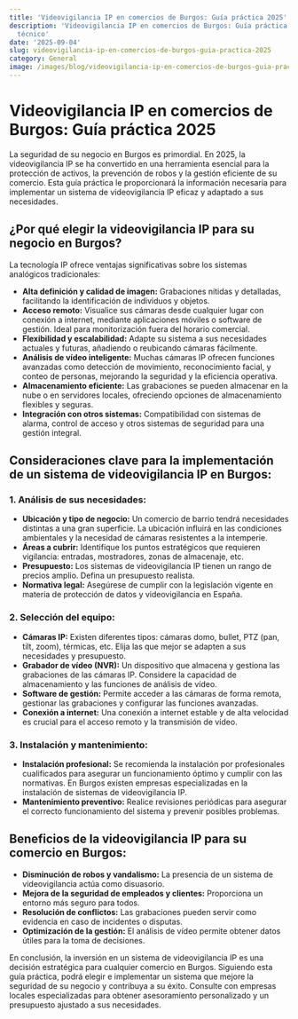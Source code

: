 ```yaml
---
title: 'Videovigilancia IP en comercios de Burgos: Guía práctica 2025'
description: 'Videovigilancia IP en comercios de Burgos: Guía práctica 2025 — artículo
  técnico'
date: '2025-09-04'
slug: videovigilancia-ip-en-comercios-de-burgos-guia-practica-2025
category: General
image: /images/blog/videovigilancia-ip-en-comercios-de-burgos-guia-practica-2025/videovigilancia-ip-en-comercios-de-burgos-guia-practica-2025-hero-001.webp
---
```


# Videovigilancia IP en comercios de Burgos: Guía práctica 2025

La seguridad de su negocio en Burgos es primordial.  En 2025, la videovigilancia IP se ha convertido en una herramienta esencial para la protección de activos, la prevención de robos y la gestión eficiente de su comercio. Esta guía práctica le proporcionará la información necesaria para implementar un sistema de videovigilancia IP eficaz y adaptado a sus necesidades.

## ¿Por qué elegir la videovigilancia IP para su negocio en Burgos?

La tecnología IP ofrece ventajas significativas sobre los sistemas analógicos tradicionales:

* **Alta definición y calidad de imagen:** Grabaciones nítidas y detalladas, facilitando la identificación de individuos y objetos.
* **Acceso remoto:**  Visualice sus cámaras desde cualquier lugar con conexión a internet, mediante aplicaciones móviles o software de gestión.  Ideal para monitorización fuera del horario comercial.
* **Flexibilidad y escalabilidad:**  Adapte su sistema a sus necesidades actuales y futuras, añadiendo o reubicando cámaras fácilmente.
* **Análisis de vídeo inteligente:**  Muchas cámaras IP ofrecen funciones avanzadas como detección de movimiento, reconocimiento facial, y conteo de personas, mejorando la seguridad y la eficiencia operativa.
* **Almacenamiento eficiente:**  Las grabaciones se pueden almacenar en la nube o en servidores locales, ofreciendo opciones de almacenamiento flexibles y seguras.
* **Integración con otros sistemas:**  Compatibilidad con sistemas de alarma, control de acceso y otros sistemas de seguridad para una gestión integral.


##  Consideraciones clave para la implementación de un sistema de videovigilancia IP en Burgos:

### 1.  Análisis de sus necesidades:

* **Ubicación y tipo de negocio:**  Un comercio de barrio tendrá necesidades distintas a una gran superficie.  La ubicación influirá en las condiciones ambientales y la necesidad de cámaras resistentes a la intemperie.
* **Áreas a cubrir:**  Identifique los puntos estratégicos que requieren vigilancia: entradas, mostradores, zonas de almacenaje, etc.
* **Presupuesto:**  Los sistemas de videovigilancia IP tienen un rango de precios amplio.  Defina un presupuesto realista.
* **Normativa legal:**  Asegúrese de cumplir con la legislación vigente en materia de protección de datos y videovigilancia en España.

### 2.  Selección del equipo:

* **Cámaras IP:**  Existen diferentes tipos:  cámaras domo, bullet, PTZ (pan, tilt, zoom), térmicas, etc.  Elija las que mejor se adapten a sus necesidades y presupuesto.
* **Grabador de vídeo (NVR):**  Un dispositivo que almacena y gestiona las grabaciones de las cámaras IP.  Considere la capacidad de almacenamiento y las funciones de análisis de vídeo.
* **Software de gestión:**  Permite acceder a las cámaras de forma remota, gestionar las grabaciones y configurar las funciones avanzadas.
* **Conexión a internet:**  Una conexión a internet estable y de alta velocidad es crucial para el acceso remoto y la transmisión de vídeo.


### 3.  Instalación y mantenimiento:

* **Instalación profesional:**  Se recomienda la instalación por profesionales cualificados para asegurar un funcionamiento óptimo y cumplir con las normativas.  En Burgos existen empresas especializadas en la instalación de sistemas de videovigilancia IP.
* **Mantenimiento preventivo:**  Realice revisiones periódicas para asegurar el correcto funcionamiento del sistema y prevenir posibles problemas.


##  Beneficios de la videovigilancia IP para su comercio en Burgos:

* **Disminución de robos y vandalismo:**  La presencia de un sistema de videovigilancia actúa como disuasorio.
* **Mejora de la seguridad de empleados y clientes:**  Proporciona un entorno más seguro para todos.
* **Resolución de conflictos:**  Las grabaciones pueden servir como evidencia en caso de incidentes o disputas.
* **Optimización de la gestión:**  El análisis de vídeo permite obtener datos útiles para la toma de decisiones.


En conclusión, la inversión en un sistema de videovigilancia IP es una decisión estratégica para cualquier comercio en Burgos.  Siguiendo esta guía práctica, podrá elegir e implementar un sistema que mejore la seguridad de su negocio y contribuya a su éxito.  Consulte con empresas locales especializadas para obtener asesoramiento personalizado y un presupuesto ajustado a sus necesidades.
